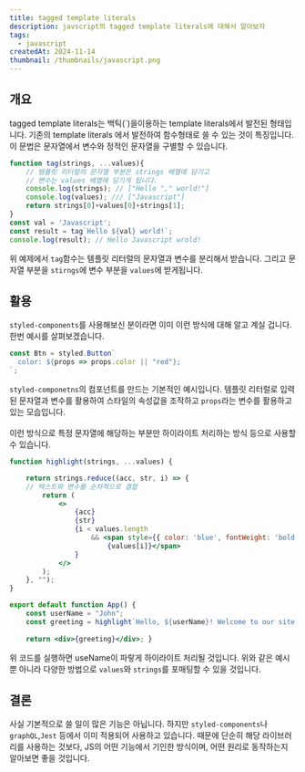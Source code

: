 ```yaml
---
title: tagged template literals
description: javscript의 tagged template literals에 대해서 알아보자
tags:
  - javascript
createdAt: 2024-11-14
thumbnail: /thumbnails/javascript.png
---
```

## 개요
tagged template literals는 백틱(\`)을이용하는 template literals에서 발전된 형태입니다. 기존의 template literals 에서 발전하여 함수형태로 쓸 수 있는 것이 특징입니다. 이 문법은 문자열에서 변수와 정적인 문자열을 구별할 수 있습니다. 
```javascript
function tag(strings, ...values){
	// 템플릿 리터럴의 문자열 부분은 strings 배열에 담기고
	// 변수는 values 배열에 담기게 됩니다.
	console.log(strings); // ["Hello "," world!"]
	console.log(values); /// ["Javascript"]
	return strings[0]+values[0]+strings[1];
}
const val = 'Javascript';
const result = tag`Hello ${val} world!`;
console.log(result); // Hello Javascript wrold!
```
위 예제에서 `tag`함수는 템플릿 리터럴의 문자열과 변수를 분리해서 받습니다. 그리고 문자열 부분을 `stirngs`에 변수 부분을 `values`에 받게됩니다.  


## 활용
`styled-components`를 사용해보신 분이라면 이미 이런 방식에 대해 알고 계실 겁니다. 한번 예시를 살펴보겠습니다.

```jsx
const Btn = styled.Button`
  color: ${props => props.color || "red"};
`;
```
`styled-componetns`의 컴포넌트를 만드는 기본적인 예시입니다. 템플릿 리터럴로 입력된 문자열과 변수를 활용하여 스타일의 속성값을 조작하고 `props`라는 변수를 활용하고 있는 모습입니다.   
<br/>
이런 방식으로 특정 문자열에 해당하는 부분만 하이라이트 처리하는 방식 등으로 사용할 수 있습니다. 

```jsx
function highlight(strings, ...values) { 

	return strings.reduce((acc, str, i) => { 
	// 텍스트와 변수를 순차적으로 결합 
		return ( 
			<> 
				{acc}
				{str} 
				{i < values.length 
					&& <span style={{ color: 'blue', fontWeight: 'bold' }}>
						{values[i]}</span>
				} 
			</> 
		); 
	}, ""); 
}

export default function App() { 
	const userName = "John"; 
	const greeting = highlight`Hello, ${userName}! Welcome to our site.`; 
	
	return <div>{greeting}</div>; }
```
위 코드를 실행하면 useName이 파랗게 하이라이트 처리될 것입니다. 위와 같은 예시 뿐 아니라 다양한 방법으로 `values`와 `strings`를 포매팅할 수 있을 것입니다.

## 결론
사실 기본적으로 쓸 일이 많은 기능은 아닙니다. 하지만 `styled-components`나 `graphQL`,`Jest` 등에서 이미 적용되어 사용하고 있습니다. 때문에 단순히 해당 라이브러리를 사용하는 것보다, JS의 어떤 기능에서 기인한 방식이며, 어떤 원리로 동작하는지 알아보면 좋을 것입니다.